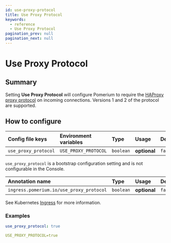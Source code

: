 ```yaml
---
id: use-proxy-protocol
title: Use Proxy Protocol
keywords:
  - reference
  - Use Proxy Protocol
pagination_prev: null
pagination_next: null
---
```



# Use Proxy Protocol

## Summary

Setting **Use Proxy Protocol** will configure Pomerium to require the [HAProxy proxy protocol](https://www.haproxy.org/download/1.9/doc/proxy-protocol.txt) on incoming connections. Versions 1 and 2 of the protocol are supported.

## How to configure

<Tabs>
<TabItem value="Core" label="Core">

| **Config file keys** | **Environment variables** | **Type** | **Usage** | **Default** |
| :-- | :-- | :-- | :-- | :-- |
| `use_proxy_protocol` | `USE_PROXY_PROTOCOL` | `boolean` | **optional** | `false` |

</TabItem>
<TabItem value="Enterprise" label="Enterprise">

`use_proxy_protocol` is a bootstrap configuration setting and is not configurable in the Console.

</TabItem>
<TabItem value="Kubernetes" label="Kubernetes">

| **Annotation name** | **Type** | **Usage** | **Default** |
| :-- | :-- | :-- | :-- |
| `ingress.pomerium.io/use_proxy_protocol` | `boolean` | **optional** | `false` |

See Kubernetes [Ingress](/docs/deploy/k8s/ingress#haproxy-proxy-protocol) for more information.

</TabItem>
</Tabs>

### Examples

```yaml
use_proxy_protocol: true

USE_PROXY_PROTOCOL=true
```
